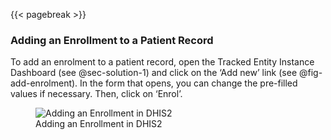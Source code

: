 
{{< pagebreak >}}

### Adding an Enrollment to a Patient Record {#sec-solution-3}

To add an enrolment to a patient record, open the Tracked Entity Instance Dashboard (see @sec-solution-1) and click on the 'Add new' link (see @fig-add-enrolment). In the form that opens, you can change the pre-filled values if necessary. Then, click on 'Enrol'.

![Adding an Enrollment in DHIS2](img/fig-add-enrolment.png){#fig-add-enrolment fig-alt="The 'Add new' button is in the middle of the 'Enrollment' block in the upper left corner of the Tracked Entity Instance Dashboard in the patient file."}

